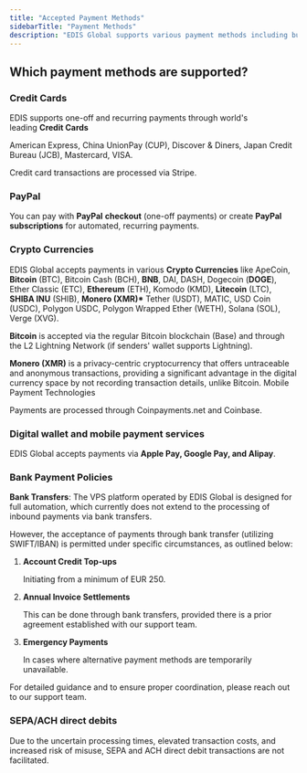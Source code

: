 ```yaml
---
title: "Accepted Payment Methods"
sidebarTitle: "Payment Methods"
description: "EDIS Global supports various payment methods including but not limited to Credit Cards, PayPal, Crypto Currencies (Bitcoin, Bitcoin Cash, DAI, Dogecoin, Ethereum, Litecoin), Mobile Payment Technologies (Apple Pay, Google Pay, and Alipay), ..."
---
```


## Which payment methods are supported? 

### Credit Cards

EDIS supports one-off and recurring payments through world's leading **Credit Cards**

American Express, China UnionPay (CUP), Discover & Diners, Japan Credit Bureau (JCB), Mastercard, VISA. 

Credit card transactions are processed via Stripe.

### 

### PayPal

You can pay with **PayPal** **checkout** (one-off payments) or create **PayPal subscriptions** for automated, recurring payments.

### 

### Crypto Currencies

EDIS Global accepts payments in various **Crypto Currencies** like ApeCoin, **Bitcoin** (BTC), Bitcoin Cash (BCH), **BNB**, DAI, DASH, Dogecoin (**DOGE**), Ether Classic (ETC), **Ethereum** (ETH), Komodo (KMD), **Litecoin** (LTC), **SHIBA INU** (SHIB), **Monero (XMR)\*** Tether (USDT), MATIC, USD Coin (USDC), Polygon USDC, Polygon Wrapped Ether (WETH), Solana (SOL), Verge (XVG).

**Bitcoin** is accepted via the regular Bitcoin blockchain (Base) and through the L2 Lightning Network (if senders' wallet supports Lightning).

**Monero (XMR)** is a privacy-centric cryptocurrency that offers untraceable and anonymous transactions, providing a significant advantage in the digital currency space by not recording transaction details, unlike Bitcoin.
Mobile Payment Technologies

Payments are processed through Coinpayments.net and Coinbase. 

### Digital wallet and mobile payment services

EDIS Global accepts payments via **Apple Pay, Google Pay, and Alipay**.

### 

### **Bank Payment Policies**

**Bank Transfers**: The VPS platform operated by EDIS Global is designed for full automation, which currently does not extend to the processing of inbound payments via bank transfers.

However, the acceptance of payments through bank transfer (utilizing SWIFT/IBAN) is permitted under specific circumstances, as outlined below:

1. **Account Credit Top-ups**

   Initiating from a minimum of EUR 250.
2. **Annual Invoice Settlements**

   This can be done through bank transfers, provided there is a prior agreement established with our support team.
3. **Emergency Payments**

   In cases where alternative payment methods are temporarily unavailable.

For detailed guidance and to ensure proper coordination, please reach out to our support team.

### **SEPA/ACH** **direct debits**

Due to the uncertain processing times, elevated transaction costs, and increased risk of misuse, SEPA and ACH direct debit transactions are not facilitated.